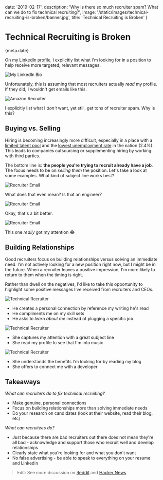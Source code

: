 
date: '2019-02-17',
description: 'Why is there so much recruiter spam? What can we do to fix technical recruiting?',
image: '/static/images/technical-recruiting-is-broken/banner.jpg',
title: 'Technical Recruiting is Broken'
}


# Technical Recruiting is Broken

<Date>{meta.date}</Date>

On my [LinkedIn profile](https://www.linkedin.com/in/leejamesrobinson/), I explicitly list what I'm looking for in a position to help
receive more targeted, relevant messages.

![My LinkedIn Bio](/static/images/technical-recruiting-is-broken/linkedin-bio.jpg)

Unfortunately, this is assuming that most recruiters actually _read_ my profile. If they did,
I wouldn't get emails like this.

![Amazon Recruiter](/static/images/technical-recruiting-is-broken/amazon.jpg)

I explicitly list what I _don't_ want, yet still, get tons of recruiter spam. Why is this?

## Buying vs. Selling

Hiring is becoming increasingly more difficult, especially in a place with a [limited talent pool](https://innovationia.com/2019/01/03/dsmtech-io-launches-for-tech-job-seekers-scouting-des-moines/) and
the [lowest unemployment rate](https://whotv.com/2019/01/22/iowa-now-has-the-lowest-unemployment-rate-in-the-nation/) in the nation (2.4%).
This leads to companies outsourcing or supplementing hiring by working with third parties.

The bottom line is: **the people you're trying to recruit already have a job**. The focus needs to be on
_selling them_ the position. Let's take a look at some examples. What kind of subject line works best?

![Recruiter Email](/static/images/technical-recruiting-is-broken/recruiter2.jpg)

What does that even mean? Is that an engineer?

![Recruiter Email](/static/images/technical-recruiting-is-broken/recruiter.jpg)

Okay, that's a bit better.

![Recruiter Email](/static/images/technical-recruiting-is-broken/recruiter3.jpg)

This one _really_ got my attention 😂

## Building Relationships

Good recruiters focus on building relationships versus solving an immediate need.
I'm not actively looking for a new position right now, but I might be in the future. When a recruiter leaves a positive impression,
I'm more likely to return to them when the timing is right.

Rather than dwell on the negatives, I'd like to take this opportunity to highlight some positive messages I've received
from recruiters and CEOs.

![Technical Recruiter](/static/images/technical-recruiting-is-broken/derek.jpg)

-   He creates a personal connection by reference my writing he's read
-   He compliments me on my skill sets
-   He asks to _learn about me_ instead of plugging a specific job

![Technical Recruiter](/static/images/technical-recruiting-is-broken/alexa.jpg)

-   She captures my attention with a great subject line
-   She read my profile to see that I'm into music

![Technical Recruiter](/static/images/technical-recruiting-is-broken/katie.jpg)

-   She understands the <Link slug="blog/benefits-i-care-about-in-2019" title="Benefits I Care About in 2019" >benefits I'm looking for</Link> by reading my blog
-   She offers to connect me with a developer

## Takeaways

_What can recruiters do to fix technical recruiting?_

-   Make genuine, personal connections
-   Focus on building relationships more than solving immediate needs
-   Do your research on candidates (look at their website, read their blog, etc)

_What can recruitees do?_

-   Just because there are bad recruiters out there does not mean they're all bad - acknowledge and support those who recruit well and develop relationships
-   Clearly state what you're looking for and what you don't want
-   No false advertising - be able to speak to everything on your resume and LinkedIn

> Edit: See more discussion on [Reddit](https://www.reddit.com/r/recruitinghell/comments/arn2pg/technical_recruiting_is_broken/) and [Hacker News](https://news.ycombinator.com/item?id=19185816).
